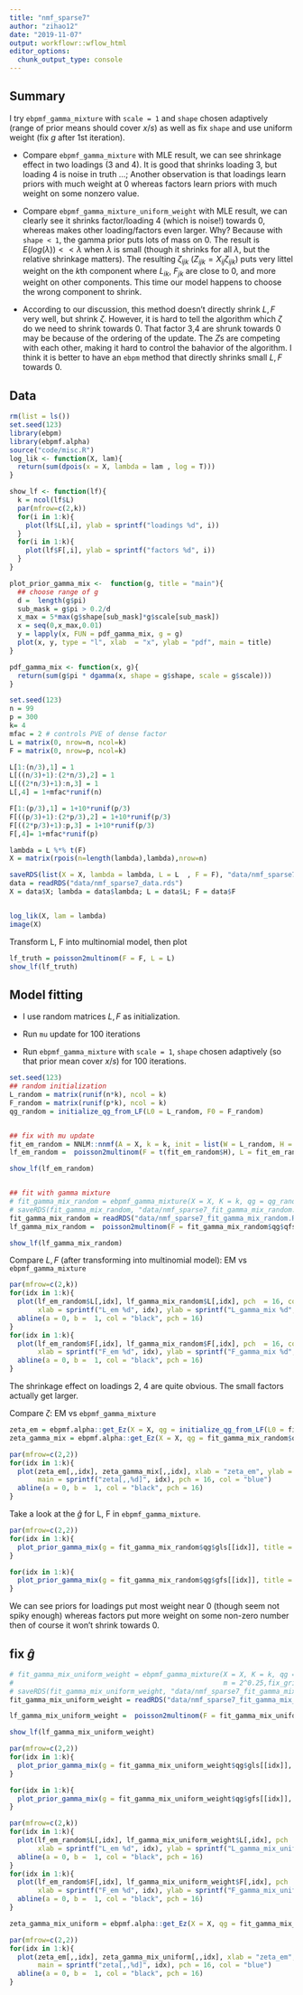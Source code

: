 ```yaml
---
title: "nmf_sparse7"
author: "zihao12"
date: "2019-11-07"
output: workflowr::wflow_html
editor_options:
  chunk_output_type: console
---
```


## Summary
I try `ebpmf_gamma_mixture` with `scale = 1` and `shape` chosen adaptively (range of prior means should cover $x/s$) as well as fix `shape` and  use uniform weight (fix $g$ after 1st iteration). \

* Compare `ebpmf_gamma_mixture` with MLE result, we can see shrinkage effect in two loadings (3 and 4). It is good that shrinks loading 3, but loading 4 is noise in truth ...; Another observation is that loadings learn priors with much weight at 0 whereas  factors learn priors with much weight on some nonzero value. \

* Compare `ebpmf_gamma_mixture_uniform_weight` with MLE result, we can clearly see it shrinks factor/loading 4 (which is noise!) towards 0, whereas makes other loading/factors even larger. Why? Because with `shape < 1`, the gamma prior puts lots of mass on 0. The result is $E(log (\lambda)) << \lambda$ when $\lambda$ is small (though it shrinks for all  $\lambda$, but the relative shrinkage matters). The resulting $\zeta_{ijk}$ ($Z_{ijk} = X_{ij} \zeta_{ijk}$) puts very littel weight on the $k$th component where $L_{ik}$, $F_{jk}$ are close to  0, and more weight on other components. This time our model happens to choose  the wrong component  to shrink. \

* According to  our  discussion, this method doesn't directly shrink $L, F$ very well, but shrink $\zeta$. However, it is hard to tell the algorithm which $\zeta$ do we need to shrink towards 0. That factor 3,4 are shrunk towards 0  may be because of the ordering of the update. The $Z$s  are competing with each other, making it hard to control the bahavior of the algorithm. I think it is better to have an `ebpm`  method that directly shrinks small $L,F$ towards 0. 

## Data
```r
rm(list = ls())
set.seed(123)
library(ebpm)
library(ebpmf.alpha)
source("code/misc.R")
log_lik <- function(X, lam){
  return(sum(dpois(x = X, lambda = lam , log = T)))
}

show_lf <- function(lf){
  k = ncol(lf$L)
  par(mfrow=c(2,k))
  for(i in 1:k){
    plot(lf$L[,i], ylab = sprintf("loadings %d", i))
  }
  for(i in 1:k){
    plot(lf$F[,i], ylab = sprintf("factors %d", i))
  }
}

plot_prior_gamma_mix <-  function(g, title = "main"){
  ## choose range of g
  d =  length(g$pi)
  sub_mask = g$pi > 0.2/d
  x_max = 5*max(g$shape[sub_mask]*g$scale[sub_mask])
  x = seq(0,x_max,0.01)
  y = lapply(x, FUN = pdf_gamma_mix, g = g)
  plot(x, y, type = "l", xlab  = "x", ylab = "pdf", main = title)
}

pdf_gamma_mix <- function(x, g){
  return(sum(g$pi * dgamma(x, shape = g$shape, scale = g$scale)))
}
```


```r
set.seed(123)
n = 99
p = 300
k= 4
mfac = 2 # controls PVE of dense factor
L = matrix(0, nrow=n, ncol=k)
F = matrix(0, nrow=p, ncol=k)

L[1:(n/3),1] = 1
L[((n/3)+1):(2*n/3),2] = 1
L[((2*n/3)+1):n,3] = 1
L[,4] = 1+mfac*runif(n)

F[1:(p/3),1] = 1+10*runif(p/3)
F[((p/3)+1):(2*p/3),2] = 1+10*runif(p/3)
F[((2*p/3)+1):p,3] = 1+10*runif(p/3)
F[,4]= 1+mfac*runif(p)

lambda = L %*% t(F)
X = matrix(rpois(n=length(lambda),lambda),nrow=n)

saveRDS(list(X = X, lambda = lambda, L = L  , F = F), "data/nmf_sparse7_data.rds")
data = readRDS("data/nmf_sparse7_data.rds")
X = data$X; lambda = data$lambda; L = data$L; F = data$F


log_lik(X, lam = lambda)
image(X)
```

Transform L, F into multinomial model, then plot 
```r
lf_truth = poisson2multinom(F = F, L = L)
show_lf(lf_truth)
```

## Model fitting
* I use random  matrices $L, F$ as initialization. \

* Run `mu` update for 100 iterations\

* Run `ebpmf_gamma_mixture` with `scale = 1`, `shape` chosen adaptively (so that prior mean cover $x/s$) for 100  iterations.

```r
set.seed(123)
## random initialization
L_random = matrix(runif(n*k), ncol = k)
F_random = matrix(runif(p*k), ncol = k)
qg_random = initialize_qg_from_LF(L0 = L_random, F0 = F_random)


## fix with mu update
fit_em_random = NNLM::nnmf(A = X, k = k, init = list(W = L_random, H = t(F_random)),loss = "mkl", method = "lee", max.iter = 100)
lf_em_random =  poisson2multinom(F = t(fit_em_random$H), L = fit_em_random$W)

show_lf(lf_em_random)


## fit with gamma mixture
# fit_gamma_mix_random = ebpmf_gamma_mixture(X = X, K = k, qg = qg_random, maxiter.out = 100, m = 2^0.25, verbose = T)
# saveRDS(fit_gamma_mix_random, "data/nmf_sparse7_fit_gamma_mix_random.Rds")
fit_gamma_mix_random = readRDS("data/nmf_sparse7_fit_gamma_mix_random.Rds")
lf_gamma_mix_random =  poisson2multinom(F = fit_gamma_mix_random$qg$qfs_mean, L = fit_gamma_mix_random$qg$qls_mean)

show_lf(lf_gamma_mix_random)
```

Compare $L,F$ (after transforming into multinomial model): EM vs `ebpmf_gamma_mixture`
```r
par(mfrow=c(2,k))
for(idx in 1:k){
  plot(lf_em_random$L[,idx], lf_gamma_mix_random$L[,idx], pch  = 16, col = "blue",
       xlab = sprintf("L_em %d", idx), ylab = sprintf("L_gamma_mix %d", idx))
  abline(a = 0, b =  1, col = "black", pch = 16)
}
for(idx in 1:k){
  plot(lf_em_random$F[,idx], lf_gamma_mix_random$F[,idx], pch  = 16, col = "blue",
       xlab = sprintf("F_em %d", idx), ylab = sprintf("F_gamma_mix %d", idx))
  abline(a = 0, b =  1, col = "black", pch = 16)
}
```
The shrinkage effect on loadings 2, 4 are quite  obvious. The small factors actually get larger.  

Compare $\zeta$: EM vs `ebpmf_gamma_mixture`
```r
zeta_em = ebpmf.alpha::get_Ez(X = X, qg = initialize_qg_from_LF(L0 = fit_em_random$W, F0 = t(fit_em_random$H)), K = k)$zeta
zeta_gamma_mix = ebpmf.alpha::get_Ez(X = X, qg = fit_gamma_mix_random$qg, K = k)$zeta

par(mfrow=c(2,2))
for(idx in 1:k){
  plot(zeta_em[,,idx], zeta_gamma_mix[,,idx], xlab = "zeta_em", ylab = "zeta_gamma_mix",
       main = sprintf("zeta[,,%d]", idx), pch = 16, col = "blue")
  abline(a = 0, b =  1, col = "black", pch = 16)
}
```


Take a look at the $\hat{g}$ for L, F in `ebpmf_gamma_mixture`. 
```r
par(mfrow=c(2,2))
for(idx in 1:k){
  plot_prior_gamma_mix(g = fit_gamma_mix_random$qg$gls[[idx]], title = sprintf("loading %d", idx))
}

for(idx in 1:k){
  plot_prior_gamma_mix(g = fit_gamma_mix_random$qg$gfs[[idx]], title = sprintf("factor %d", idx))
}
```

We can see priors for loadings put most weight near 0 (though seem not spiky enough) whereas factors put more weight on some non-zero number then of course it won't shrink  towards 0. 



## fix $\hat{g}$
```r
# fit_gamma_mix_uniform_weight = ebpmf_gamma_mixture(X = X, K = k, qg = qg_random, maxiter.out = 100, 
#                                                    m = 2^0.25,fix_grid = T, uniform_mixture = T)
# saveRDS(fit_gamma_mix_uniform_weight, "data/nmf_sparse7_fit_gamma_mix_uniform_weight.Rds")
fit_gamma_mix_uniform_weight = readRDS("data/nmf_sparse7_fit_gamma_mix_uniform_weight.Rds")

lf_gamma_mix_uniform_weight =  poisson2multinom(F = fit_gamma_mix_uniform_weight$qg$qfs_mean, L = fit_gamma_mix_uniform_weight$qg$qls_mean)

show_lf(lf_gamma_mix_uniform_weight)
```

```r
par(mfrow=c(2,2))
for(idx in 1:k){
  plot_prior_gamma_mix(g = fit_gamma_mix_uniform_weight$qg$gls[[idx]], title = sprintf("loading %d", idx))
}

for(idx in 1:k){
  plot_prior_gamma_mix(g = fit_gamma_mix_uniform_weight$qg$gfs[[idx]], title = sprintf("factor %d", idx))
}
```



```r
par(mfrow=c(2,k))
for(idx in 1:k){
  plot(lf_em_random$L[,idx], lf_gamma_mix_uniform_weight$L[,idx], pch  = 16, col = "blue",
       xlab = sprintf("L_em %d", idx), ylab = sprintf("L_gamma_mix_uniform_weight %d", idx))
  abline(a = 0, b =  1, col = "black", pch = 16)
}
for(idx in 1:k){
  plot(lf_em_random$F[,idx], lf_gamma_mix_uniform_weight$F[,idx], pch  = 16, col = "blue",
       xlab = sprintf("F_em %d", idx), ylab = sprintf("F_gamma_mix_uniform_weight %d", idx))
  abline(a = 0, b =  1, col = "black", pch = 16)
}
```


```r
zeta_gamma_mix_uniform = ebpmf.alpha::get_Ez(X = X, qg = fit_gamma_mix_uniform_weight$qg, K = k)$zeta

par(mfrow=c(2,2))
for(idx in 1:k){
  plot(zeta_em[,,idx], zeta_gamma_mix_uniform[,,idx], xlab = "zeta_em", ylab = "zeta_gamma_mix_uniform",
       main = sprintf("zeta[,,%d]", idx), pch = 16, col = "blue")
  abline(a = 0, b =  1, col = "black", pch = 16)
}
```



